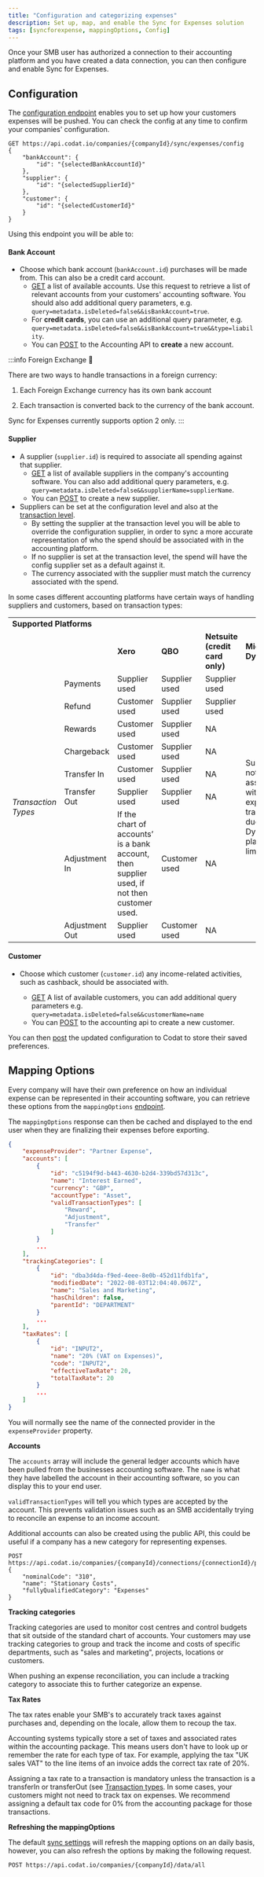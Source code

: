 ```yaml
---
title: "Configuration and categorizing expenses"
description: Set up, map, and enable the Sync for Expenses solution
tags: [syncforexpense, mappingOptions, Config]
---
```


Once your SMB user has authorized a connection to their accounting platform and you have created a data connection, you can then configure and enable Sync for Expenses.

## Configuration

The [configuration endpoint](/sync-for-expenses-api#/operations/get-company-configuration) enables you to set up how your customers expenses will be pushed. 
You can check the config at any time to confirm your companies' configuration.

```http title="Company Config"
GET https://api.codat.io/companies/{companyId}/sync/expenses/config
{
    "bankAccount": {
        "id": "{selectedBankAccountId}"
    },
    "supplier": {
        "id": "{selectedSupplierId}"
    },
    "customer": {
        "id": "{selectedCustomerId}"
    }
}
```

Using this endpoint you will be able to:

#### Bank Account

- Choose which bank account (`bankAccount.id`) purchases will be made from. This can also be a credit card account.
    - [GET](/accounting-api#/operations/get-account) a list of available accounts. Use this request to retrieve a list of relevant accounts from your customers' accounting software. You should also add additional query parameters, e.g. `query=metadata.isDeleted=false&&isBankAccount=true`. 
    - For **credit cards**, you can use an additional query parameter, e.g. `query=metadata.isDeleted=false&&isBankAccount=true&&type=liability`.
    - You can [POST](/accounting-api#/operations/post-account) to the Accounting API to **create** a new account.

:::info Foreign Exchange 💱

There are two ways to handle transactions in a foreign currency:

1. Each Foreign Exchange currency has its own bank account

2. Each transaction is converted back to the currency of the bank account.

Sync for Expenses currently supports option 2 only.
:::

#### Supplier

- A supplier (`supplier.id`) is required to associate all spending against that supplier. 
    - [GET](/accounting-api#/operations/list-suppliers) a list of available suppliers in the company's accounting software. You can also add additional query parameters, e.g. `query=metadata.isDeleted=false&&supplierName=supplierName`.
    - You can [POST](/accounting-api#/operations/create-suppliers) to create a new supplier.
- Suppliers can be set at the configuration level and also at the [transaction level](https://docs.codat.io/sync-for-expenses-api#/operations/create-expense-dataset#request-body).
    - By setting the supplier at the transaction level you will be able to override the configuration supplier, in order to sync a more accurate representation of who the spend should be associated with in the accounting platform. 
    - If no supplier is set at the transaction level, the spend will have the config supplier set as a default against it. 
    - The currency associated with the supplier must match the currency associated with the spend.
 
In some cases different accounting platforms have certain ways of handling suppliers and customers, based on transaction types: 

<table>
  <thead></thead>
  <tbody>
    <tr>
      <td style={{ textAlign: 'center' }} colspan="6"><b>Supported Platforms</b></td>
    </tr>
    <tr>
      <td></td>
      <td></td>
      <td><b>Xero</b></td>
      <td><b>QBO</b></td>
      <td><b>Netsuite (credit card only)</b></td>
      <td><b>Microsoft Dynamics</b></td>
    </tr>
    <tr>
      <td rowspan="8"><i>Transaction Types</i></td>
      <td>Payments</td>
      <td>Supplier used</td>
      <td>Supplier used</td>
      <td>Supplier used</td>
      <td rowspan="8">Supplier is not associated with expense transactions due to a Dynamics platform limitation.</td>
    </tr>
    <tr>
      <td>Refund</td>
      <td>Customer used</td>
      <td>Supplier used</td>
      <td>Supplier used</td>
    </tr>
    <tr>
      <td>Rewards</td>
      <td>Customer used</td>
      <td>Supplier used</td>
      <td>NA</td>
    </tr>
    <tr>
      <td>Chargeback</td>
      <td>Customer used</td>
      <td>Supplier used</td>
      <td>NA</td>
    </tr>
    <tr>
      <td>Transfer In</td>
      <td>Customer used</td>
      <td>Supplier used</td>
      <td>NA</td>
    </tr>
    <tr>
      <td>Transfer Out</td>
      <td>Supplier used</td>
      <td>Supplier used</td>
      <td>NA</td>
    </tr>
    <tr>
      <td>Adjustment In</td>
      <td>If the chart of accounts’ is a bank account, then supplier used, if not then customer used.</td>
      <td>Customer used</td>
      <td>NA</td>
    </tr>
    <tr>
      <td>Adjustment Out</td>
      <td>Supplier used</td>
      <td>Customer used</td>
      <td>NA</td>
    </tr>
  </tbody>
</table>

#### Customer
<ul>
   <li>
      Choose which customer (<code>customer.id</code>) any income-related activities, such as cashback, should be associated with.  
   </li>
   <ul>
      <li>
         <a href="/accounting-api#/operations/get-customers">GET</a> A list of available customers, you can add additional query parameters e.g. <code>query=metadata.isDeleted=false&&customerName=name</code>
      </li>
      <li>
         You can <a href="/accounting-api#/operations/post-customers">POST</a> to the accounting api to create a new customer.
      </li>
   </ul>
</ul>

You can then [post](sync-for-expenses-api#/operations/save-company-configuration) the updated configuration to Codat to store their saved preferences.

## Mapping Options

Every company will have their own preference on how an individual expense can be represented in their accounting software, you can retrieve these options from the `mappingOptions` [endpoint](/sync-for-expenses-api#/operations/get-mapping-options).

The `mappingOptions` response can then be cached and displayed to the end user when they are finalizing their expenses before exporting.

```json title="Sample mappingOptions response"
{
    "expenseProvider": "Partner Expense",
    "accounts": [
        {
            "id": "c5194f9d-b443-4630-b2d4-339bd57d313c",
            "name": "Interest Earned",
            "currency": "GBP",
            "accountType": "Asset",
            "validTransactionTypes": [
                "Reward",
                "Adjustment",
                "Transfer"
            ]
        }
        ...
    ],
    "trackingCategories": [
        {
            "id": "dba3d4da-f9ed-4eee-8e0b-452d11fdb1fa",
            "modifiedDate": "2022-08-03T12:04:40.067Z",
            "name": "Sales and Marketing",
            "hasChildren": false,
            "parentId": "DEPARTMENT"
        }
        ...
    ],
    "taxRates": [
        {
            "id": "INPUT2",
            "name": "20% (VAT on Expenses)",
            "code": "INPUT2",
            "effectiveTaxRate": 20,
            "totalTaxRate": 20
        }
        ...
    ]
}
```

You will normally see the name of the connected provider in the `expenseProvider` property.

**Accounts**

The `accounts` array will include the general ledger accounts which have been pulled from the businesses accounting software. The `name` is what they have labelled the account in their accounting software, so you can display this to your end user.

`validTransactionTypes` will tell you which types are accepted by the account. This prevents validation issues such as an SMB accidentally trying to reconcile an expense to an income account.

Additional accounts can also be created using the public API, this could be useful if a company has a new category for representing expenses.

``` http title="create new expense account"
POST https://api.codat.io/companies/{companyId}/connections/{connectionId}/push/accounts",
{
    "nominalCode": "310",
    "name": "Stationary Costs",
    "fullyQualifiedCategory": "Expenses"
}
```

**Tracking categories**

Tracking categories are used to monitor cost centres and control budgets that sit outside of the standard chart of accounts. Your customers may use tracking categories to group and track the income and costs of specific departments, such as "sales and marketing", projects, locations or customers.

When pushing an expense reconciliation, you can include a tracking category to associate this to further categorize an expense.

**Tax Rates**

The tax rates enable your SMB's to accurately track taxes against purchases and, depending on the locale, allow them to recoup the tax.

Accounting systems typically store a set of taxes and associated rates within the accounting package. This means users don't have to look up or remember the rate for each type of tax. For example, applying the tax "UK sales VAT" to the line items of an invoice adds the correct tax rate of 20%. 

Assigning a tax rate to a transaction is mandatory unless the transaction is a transferIn or transferOut (see [Transaction types](/expenses/sync-process/expense-transactions#transaction-types). In some cases, your customers might not need to track tax on expenses. We recommend assigning a default tax code for 0% from the accounting package for those transactions.

**Refreshing the mappingOptions**

The default [sync settings](/expenses/getting-started#datatypes) will refresh the mapping options on an daily basis, however, you can also refresh the options by making the following request.

``` http
POST https://api.codat.io/companies/{companyId}/data/all
```
